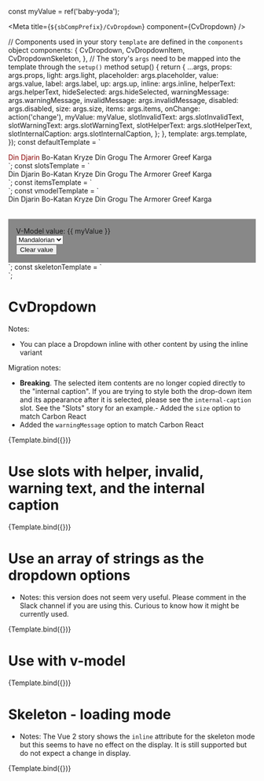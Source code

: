 const myValue = ref('baby-yoda');

<Meta title={`${sbCompPrefix}/CvDropdown`} component={CvDropdown} />

  // Components used in your story `template` are defined in the `components` object
  components: {
    CvDropdown,
    CvDropdownItem,
    CvDropdownSkeleton,
  },
  // The story's `args` need to be mapped into the template through the `setup()` method
  setup() {
    return {
      ...args,
      props: args.props,
      light: args.light,
      placeholder: args.placeholder,
      value: args.value,
      label: args.label,
      up: args.up,
      inline: args.inline,
      helperText: args.helperText,
      hideSelected: args.hideSelected,
      warningMessage: args.warningMessage,
      invalidMessage: args.invalidMessage,
      disabled: args.disabled,
      size: args.size,
      items: args.items,
      onChange: action('change'),
      myValue: myValue,
      slotInvalidText: args.slotInvalidText,
      slotWarningText: args.slotWarningText,
      slotHelperText: args.slotHelperText,
      slotInternalCaption: args.slotInternalCaption,
    };
  },
  template: args.template,
});
const defaultTemplate = `
<div :style="{width: '300px', paddingTop: up ? '90px' : undefined}">
<cv-dropdown
  :light="light"
  :placeholder="placeholder"
  :modelValue="modelValue"
  :up="up"
  :inline="inline"
  :helper-text="helperText"
  :warning-message="warningMessage"
  :hide-selected="hideSelected"
  :invalid-message="invalidMessage"
  :label="label"
  :disabled="disabled"
  :size="size"
  @change="onChange">
          <cv-dropdown-item value="mando"><span style="color: darkred">Din Djarin</span></cv-dropdown-item>
          <cv-dropdown-item value="nite-owl">Bo-Katan Kryze</cv-dropdown-item>
          <cv-dropdown-item value="baby-yoda">Din Grogu</cv-dropdown-item>
          <cv-dropdown-item value="mysterious">The Armorer</cv-dropdown-item>
          <cv-dropdown-item value="bounty-hunter">Greef Karga</cv-dropdown-item>
 </cv-dropdown>
</div>
`;
const slotsTemplate = `
<div :style="{width: '300px'}">
<cv-dropdown
  v-model="myValue"
  :light="light"
  :placeholder="placeholder"
  :up="up"
  :inline="inline"
  :helper-text="helperText"
  :warning-message="warningMessage"
  :hide-selected="hideSelected"
  :invalid-message="invalidMessage"
  :label="label"
  :disabled="disabled"
  :size="size"
  @change="onChange">
    <template v-if="slotInternalCaption" v-slot:internal-caption><h5>Edge case: {{ myValue }}</h5></template>
    <template v-if="slotInvalidText" v-slot:invalid-message>Do not go to the dark side</template>
    <template v-if="slotWarningText" v-slot:warning-message>Can this ally be trusted?</template>
    <template v-if="slotHelperText" v-slot:helper-text>Choose ally strong with the force</template>
    <cv-dropdown-item value="mando"><span>Din Djarin</span></cv-dropdown-item>
    <cv-dropdown-item value="nite-owl">Bo-Katan Kryze</cv-dropdown-item>
    <cv-dropdown-item value="baby-yoda">Din Grogu</cv-dropdown-item>
    <cv-dropdown-item value="mysterious">The Armorer</cv-dropdown-item>
    <cv-dropdown-item value="bounty-hunter">Greef Karga</cv-dropdown-item>
 </cv-dropdown>
</div>
`;
const itemsTemplate = `
<div :style="{width: '300px'}">
<cv-dropdown
  :light="light"
  :placeholder="placeholder"
  :modelValue="modelValue"
  :up="up"
  :inline="inline"
  :helper-text="helperText"
  :warning-message="warningMessage"
  :hide-selected="hideSelected"
  :invalid-message="invalidMessage"
  :label="label"
  :disabled="disabled"
  :size="size"
  :items="items"
  @change="onChange">
 </cv-dropdown>
</div>
`;
const vmodelTemplate = `
<div :style="{width: '300px'}">
<cv-dropdown
  v-model="myValue"
  :label="label"
  :placeholder="placeholder"
  @change="onChange">
    <cv-dropdown-item value="mando"><span>Din Djarin</span></cv-dropdown-item>
    <cv-dropdown-item value="nite-owl">Bo-Katan Kryze</cv-dropdown-item>
    <cv-dropdown-item value="baby-yoda">Din Grogu</cv-dropdown-item>
    <cv-dropdown-item value="mysterious">The Armorer</cv-dropdown-item>
    <cv-dropdown-item value="bounty-hunter">Greef Karga</cv-dropdown-item>
 </cv-dropdown>
 <div style="margin-top:2rem; background-color: #888888;  padding:1rem">
 <div>V-Model value: {{ myValue }}</div>
  <select v-model="myValue">
    <option value="mando">Mandalorian</option>
    <option value="nite-owl">Bo-Katan</option>
    <option value="baby-yoda">Grogu</option>
    <option value="mysterious">Armorer</option>
    <option value="bounty-hunter">Karga</option>
    <option value="none">None</option>
  </select>
  <div>
  <button @click="myValue = undefined">Clear value</button>
  </div>
  </div>
</div>
`;
const skeletonTemplate = `
<div :style="{width: '300px'}">
<cv-dropdown-skeleton :inline="inline"></cv-dropdown-skeleton>
</div>
`;

# CvDropdown

Notes:

- You can place a Dropdown inline with other content by using the inline variant

Migration notes:
- **Breaking**. The selected item contents are no longer copied directly to the "internal caption". If you are trying to style both
the drop-down item and its appearance after it is selected, please see the `internal-caption` slot. See the "Slots"
story for an example.- Added the `size` option to match Carbon React
- Added the `warningMessage` option to match Carbon React


<Canvas>
  <Story
    name="Default"
    parameters={{
      controls: {
        exclude: [
          'props',
          'default',
          'template',
          'change',
          'update:modelValue',
          'helper-text',
          'invalid-message',
          'warning-message',
          'internal-caption',
        ],
      },
      docs: { source: { code: defaultTemplate } },
    }}
    args={{
      template: defaultTemplate,
      label: 'Characters',
      placeholder: 'Choose an ally',
      helperText: 'May the force be with you',
      light: false,
    }}
    argTypes={{
      light: {
        type: String,
        description: '`true` to use the light version',
        table: { category: 'props' },
      },
      size: {
        control: 'select',
        default: 'md',
        options: ['sm', 'md', 'lg'],
      },
    }}
  >
    {Template.bind({})}
  </Story>
</Canvas>

# Use slots with helper, invalid, warning text, and the internal caption

<Canvas>
  <Story
    name="Slots"
    parameters={{
      controls: {
        exclude: [
          'props',
          'default',
          'template',
          'change',
          'update:modelValue',
          'update:value',
          'helper-text',
          'invalid-message',
          'warning-message',
          'internal-caption',
          'modelValue',
          'ariaLabel',
          'disabled',
          'formItem',
          'helperText',
          'hideSelected',
          'inline',
          'invalidMessage',
          'items',
          'label',
          'placeholder',
          'size',
          'up',
          'value',
          'warningMessage',
        ],
      },
      docs: { source: { code: slotsTemplate } },
    }}
    args={{
      template: slotsTemplate,
      label: 'Characters',
      placeholder: 'Choose an ally',
      slotInvalidText: false,
      slotWarningText: false,
      slotHelperText: true,
      slotInternalCaption: false,
    }}
    argTypes={{}}
  >
    {Template.bind({})}
  </Story>
</Canvas>

# Use an array of strings as the dropdown options

- Notes: this version does not seem very useful. Please comment in the Slack channel if you are using this.
  Curious to know how it might be currently used.

<Canvas>
  <Story
    name="Items"
    parameters={{
      controls: {
        exclude: [
          'props',
          'default',
          'template',
          'change',
          'update:modelValue',
          'helper-text',
          'invalid-message',
          'warning-message',
          'internal-caption',
          'modelValue',
          'ariaLabel',
          'disabled',
          'formItem',
          'helperText',
          'hideSelected',
          'inline',
          'invalidMessage',
          'items',
          'label',
          'placeholder',
          'size',
          'up',
          'value',
          'warningMessage',
        ],
      },
      docs: { source: { code: itemsTemplate } },
    }}
    args={{
      template: itemsTemplate,
      label: 'Planets',
      placeholder: 'Where will you visit',
      items: ['Coruscant', 'Tatooine', 'Naboo', 'Hoth', 'Kamino', 'Mandalore'],
    }}
    argTypes={{}}
  >
    {Template.bind({})}
  </Story>
</Canvas>

# Use with v-model

<Canvas>
  <Story
    name="v-model"
    parameters={{
      controls: {
        include: [
        ],
      },
      docs: { source: { code: vmodelTemplate } },
    }}
    args={{
      template: vmodelTemplate,
      label: 'Characters',
      placeholder: 'Choose an ally',
    }}
    argTypes={{}}
  >
    {Template.bind({})}
  </Story>
</Canvas>

# Skeleton - loading mode

- Notes: The Vue 2 story shows the `inline` attribute for the skeleton mode but this seems to have no effect on the display.
  It is still supported but do not expect a change in display.

<Canvas>
  <Story
    name="skeleton"
    parameters={{
      controls: {
        include: [
        ],
      },
      docs: { source: { code: skeletonTemplate } },
    }}
    args={{
      template: skeletonTemplate,
    }}
    argTypes={{}}
  >
    {Template.bind({})}
  </Story>
</Canvas>
